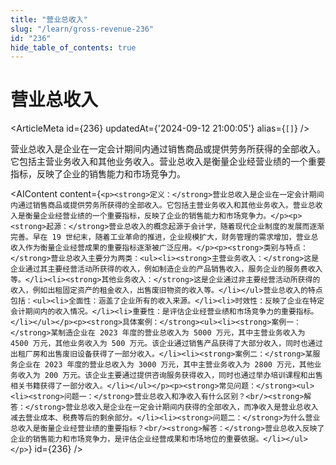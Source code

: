 ```yaml
---
title: "营业总收入"
slug: "/learn/gross-revenue-236"
id: "236"
hide_table_of_contents: true
---
```



# 营业总收入

<ArticleMeta id={236} updatedAt={'2024-09-12 21:00:05'} alias={`[]`} />
<div className='border-solid border-b border-t-0 my-4 border-[var(--ifm-color-gray-300)]' />

营业总收入是企业在一定会计期间内通过销售商品或提供劳务所获得的全部收入。它包括主营业务收入和其他业务收入。营业总收入是衡量企业经营业绩的一个重要指标，反映了企业的销售能力和市场竞争力。

<AIContent content={`<p><strong>定义：</strong>营业总收入是企业在一定会计期间内通过销售商品或提供劳务所获得的全部收入。它包括主营业务收入和其他业务收入。营业总收入是衡量企业经营业绩的一个重要指标，反映了企业的销售能力和市场竞争力。</p><p><strong>起源：</strong>营业总收入的概念起源于会计学，随着现代企业制度的发展而逐渐完善。早在 19 世纪末，随着工业革命的推进，企业规模扩大，财务管理的需求增加，营业总收入作为衡量企业经营成果的重要指标逐渐被广泛应用。</p><p><strong>类别与特点：</strong>营业总收入主要分为两类：<ul><li><strong>主营业务收入：</strong>这是企业通过其主要经营活动所获得的收入，例如制造企业的产品销售收入，服务企业的服务费收入等。</li><li><strong>其他业务收入：</strong>这是企业通过非主要经营活动所获得的收入，例如出租固定资产的租金收入，出售废旧物资的收入等。</li></ul>营业总收入的特点包括：<ul><li>全面性：涵盖了企业所有的收入来源。</li><li>时效性：反映了企业在特定会计期间内的收入情况。</li><li>重要性：是评估企业经营业绩和市场竞争力的重要指标。</li></ul></p><p><strong>具体案例：</strong><ul><li><strong>案例一：</strong>某制造企业在 2023 年度的营业总收入为 5000 万元，其中主营业务收入为 4500 万元，其他业务收入为 500 万元。该企业通过销售产品获得了大部分收入，同时也通过出租厂房和出售废旧设备获得了一部分收入。</li><li><strong>案例二：</strong>某服务企业在 2023 年度的营业总收入为 3000 万元，其中主营业务收入为 2800 万元，其他业务收入为 200 万元。该企业主要通过提供咨询服务获得收入，同时也通过举办培训课程和出售相关书籍获得了一部分收入。</li></ul></p><p><strong>常见问题：</strong><ul><li><strong>问题一：</strong>营业总收入和净收入有什么区别？<br/><strong>解答：</strong>营业总收入是企业在一定会计期间内获得的全部收入，而净收入是营业总收入减去营业成本、税费等后的剩余部分。</li><li><strong>问题二：</strong>为什么营业总收入是衡量企业经营业绩的重要指标？<br/><strong>解答：</strong>营业总收入反映了企业的销售能力和市场竞争力，是评估企业经营成果和市场地位的重要依据。</li></ul></p>`} id={236} />

